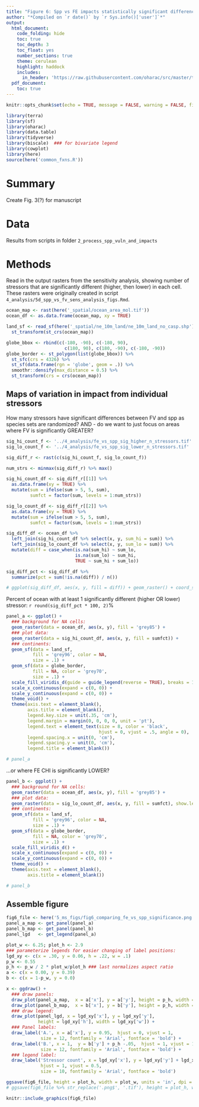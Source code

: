 ```yaml
---
title: "Figure 6: Spp vs FE impacts statistically significant differences"
author: "*Compiled on `r date()` by `r Sys.info()['user']`*"
output: 
  html_document:
    code_folding: hide
    toc: true
    toc_depth: 3
    toc_float: yes
    number_sections: true
    theme: cerulean
    highlight: haddock
    includes: 
      in_header: 'https://raw.githubusercontent.com/oharac/src/master/templates/ohara_hdr.html'
  pdf_document:
    toc: true
---
```


``` r

knitr::opts_chunk$set(echo = TRUE, message = FALSE, warning = FALSE, fig.height = 4, fig.width = 7)

library(terra)
library(sf)
library(oharac)
library(data.table)
library(tidyverse)
library(biscale)  ### for bivariate legend
library(cowplot)
library(here)
source(here('common_fxns.R'))

```

# Summary

Create Fig. 3(?) for manuscript

# Data

Results from scripts in folder `2_process_spp_vuln_and_impacts`

# Methods

Read in the output rasters from the sensitivity analysis, showing number of stressors that are significantly different (higher, then lower) in each cell.  These rasters were originally created in script `4_analysis/5d_spp_vs_fv_sens_analysis_figs.Rmd`.

```r
ocean_map <- rast(here('_spatial/ocean_area_mol.tif'))
ocean_df <- as.data.frame(ocean_map, xy = TRUE)

land_sf <- read_sf(here('_spatial/ne_10m_land/ne_10m_land_no_casp.shp')) %>%
  st_transform(st_crs(ocean_map))

globe_bbox <- rbind(c(-180, -90), c(-180, 90), 
                      c(180, 90), c(180, -90), c(-180, -90)) 
globe_border <- st_polygon(list(globe_bbox)) %>%
  st_sfc(crs = 4326) %>%
  st_sf(data.frame(rgn = 'globe', geom = .)) %>%
  smoothr::densify(max_distance = 0.5) %>%
  st_transform(crs = crs(ocean_map))
```

## Maps of variation in impact from individual stressors

How many stressors have significant differences between FV and spp as species sets are randomized?  AND - do we want to just focus on areas where FV is significantly GREATER?

```r
sig_hi_count_f <- '../4_analysis/fe_vs_spp_sig_higher_n_stressors.tif'
sig_lo_count_f <- '../4_analysis/fe_vs_spp_sig_lower_n_stressors.tif'

sig_diff_r <- rast(c(sig_hi_count_f, sig_lo_count_f))

num_strs <- minmax(sig_diff_r) %>% max()

sig_hi_count_df <- sig_diff_r[[1]] %>%
  as.data.frame(xy = TRUE) %>%
  mutate(sum = ifelse(sum > 5, 5, sum),
         sumfct = factor(sum, levels = 1:num_strs))

sig_lo_count_df <- sig_diff_r[[2]] %>%
  as.data.frame(xy = TRUE) %>%
  mutate(sum = ifelse(sum > 5, 5, sum),
         sumfct = factor(sum, levels = 1:num_strs))

sig_diff_df <- ocean_df %>%
  left_join(sig_hi_count_df %>% select(x, y, sum_hi = sum)) %>%
  left_join(sig_lo_count_df %>% select(x, y, sum_lo = sum)) %>%
  mutate(diff = case_when(is.na(sum_hi) ~ sum_lo,
                          is.na(sum_lo) ~ sum_hi,
                          TRUE ~ sum_hi + sum_lo))

sig_diff_pct <- sig_diff_df %>%
  summarize(pct = sum(!is.na(diff)) / n())

# ggplot(sig_diff_df, aes(x, y, fill = diff)) + geom_raster() + coord_sf
```

Percent of ocean with at least 1 significantly different (higher OR lower) stressor: `r round(sig_diff_pct * 100, 2)`%

```r
panel_a <- ggplot() +
  ### background for NA cells:
  geom_raster(data = ocean_df, aes(x, y), fill = 'grey85') +
  ### plot data:
  geom_raster(data = sig_hi_count_df, aes(x, y, fill = sumfct)) +
  ### continents:
  geom_sf(data = land_sf,
          fill = 'grey96', color = NA, 
          size = .1) +
  geom_sf(data = globe_border,
          fill = NA, color = 'grey70', 
          size = .1) +
  scale_fill_viridis_d(guide = guide_legend(reverse = TRUE), breaks = 1:5, labels = c(1:4, '5+')) +
  scale_x_continuous(expand = c(0, 0)) +
  scale_y_continuous(expand = c(0, 0)) +
  theme_void() +
  theme(axis.text = element_blank(), 
        axis.title = element_blank(),
        legend.key.size = unit(.35, 'cm'),
        legend.margin = margin(0, 0, 0, 0, unit = 'pt'),
        legend.text = element_text(size = 8, color = 'black', 
                                   hjust = 0, vjust = .5, angle = 0),
        legend.spacing.x = unit(0, 'cm'),
        legend.spacing.y = unit(0, 'cm'),
        legend.title = element_blank())

# panel_a
```

...or where FE CHI is significantly LOWER?

```r

panel_b <- ggplot() +
  ### background for NA cells:
  geom_raster(data = ocean_df, aes(x, y), fill = 'grey85') +
  ### plot data:
  geom_raster(data = sig_lo_count_df, aes(x, y, fill = sumfct), show.legend = FALSE) +
  ### continents:
  geom_sf(data = land_sf,
          fill = 'grey96', color = NA, 
          size = .1) +
  geom_sf(data = globe_border,
          fill = NA, color = 'grey70', 
          size = .1) +
  scale_fill_viridis_d() +
  scale_x_continuous(expand = c(0, 0)) +
  scale_y_continuous(expand = c(0, 0)) +
  theme_void() +
  theme(axis.text = element_blank(), 
        axis.title = element_blank())

# panel_b
```

## Assemble figure

```r
fig6_file <- here('5_ms_figs/fig6_comparing_fe_vs_spp_significance.png')
panel_a_map <- get_panel(panel_a)
panel_b_map <- get_panel(panel_b)
panel_lgd   <- get_legend(panel_a)
```

```r
plot_w <- 6.25; plot_h <- 2.9
### parameterize legends for easier changing of label positions:
lgd_xy <- c(x = .30, y = 0.06, h = .22, w = .1)
p_w <- 0.55
p_h <- p_w / 2 * plot_w/plot_h ### last normalizes aspect ratio
a <- c(x = 0.00, y = 0.39)
b <- c(x = 1-p_w, y = 0.0)

x <- ggdraw() +
  ### draw panels:
  draw_plot(panel_a_map,  x = a['x'], y = a['y'], height = p_h, width = p_w) +
  draw_plot(panel_b_map,  x = b['x'], y = b['y'], height = p_h, width = p_w) +
  ### draw legend:
  draw_plot(panel_lgd, x = lgd_xy['x'], y = lgd_xy['y'], 
            height = lgd_xy['h'], width = lgd_xy['w']) +
  ### Panel labels:
  draw_label('A.', x = a['x'], y = 0.95,  hjust = 0, vjust = 1, 
             size = 12, fontfamily = 'Arial', fontface = 'bold') +
  draw_label('B.', x = 1,  y = b['y'] + p_h -.05,  hjust = 1, vjust = 1, 
             size = 12, fontfamily = 'Arial', fontface = 'bold') +
  ### legend label:
  draw_label('Stressor count', x = lgd_xy['x'], y = lgd_xy['y'] + lgd_xy['h']/2,
             hjust = 1, vjust = 0.5,
             size = 10, fontfamily = 'Arial', fontface = 'bold')

ggsave(fig6_file, height = plot_h, width = plot_w, units = 'in', dpi = 300)
# ggsave(fig6_file %>% str_replace('.png$', '.tif'), height = plot_h, width = plot_w, units = 'in', dpi = 300)

knitr::include_graphics(fig6_file)
```

